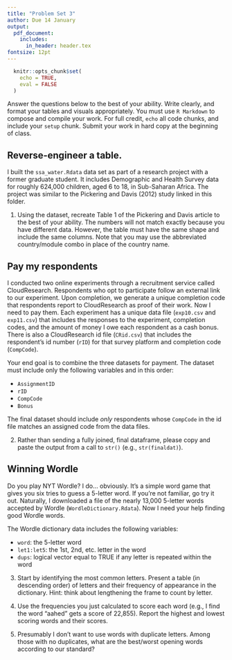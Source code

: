 ```yaml
---
title: "Problem Set 3"
author: Due 14 January
output: 
  pdf_document:
    includes:
      in_header: header.tex
fontsize: 12pt
---
```


```r
  knitr::opts_chunk$set(
    echo = TRUE, 
    eval = FALSE
  )
```

Answer the questions below to the best of your ability. Write clearly, and format your tables and visuals appropriately. You must use `R Markdown` to compose and compile your work. For full credit, `echo` all code chunks, and include your `setup` chunk. Submit your work in hard copy at the beginning of class.


## Reverse-engineer a table.
I built the `ssa_water.Rdata` data set as part of a research project with a former graduate student. It includes Demographic and Health Survey data for roughly 624,000 children, aged 6 to 18, in Sub-Saharan Africa. The project was similar to the Pickering and Davis (2012) study linked in this folder.

1. Using the dataset, recreate Table 1 of the Pickering and Davis article to the best of your ability. The numbers will not match exactly because you have different data. However, the table must have the same shape and include the same columns. Note that you may use the abbreviated country/module combo in place of the country name.


## Pay my respondents
I conducted two online experiments through a recruitment service called CloudResearch. Respondents who opt to participate follow an external link to our experiment. Upon completion, we generate a unique completion code that respondents report to CloudResearch as proof of their work. Now I need to pay them. Each experiment has a unique data file (`exp10.csv` and `exp11.csv`) that includes the responses to the experiment, completion codes, and the amount of money I owe each respondent as a cash bonus. There is also a CloudResearch id file (`CRid.csv`) that includes the respondent's id number (`rID`) for that survey platform and completion code (`CompCode`).

Your end goal is to combine the three datasets for payment. The dataset must include only the following variables and in this order:  

- `AssignmentID`
- `rID`
- `CompCode`
- `Bonus`

The final dataset should include *only* respondents whose `CompCode` in the id file matches an assigned code from the data files.

2. Rather than sending a fully joined, final dataframe, please copy and paste the output from a call to `str()` (e.g., `str(finaldat)`). 


## Winning Wordle
Do you play NYT Wordle? I do... obviously. It's a simple word game that gives you six tries to guess a 5-letter word. If you're not familiar, go try it out. Naturally, I downloaded a file of the nearly 13,000 5-letter words accepted by Wordle (`WordleDictionary.Rdata`). Now I need your help finding good Wordle words.

The Wordle dictionary data includes the following variables:  

- `word`: the 5-letter word
- `let1:let5`: the 1st, 2nd, etc. letter in the word
- `dups`: logical vector equal to TRUE if any letter is repeated within the word   

3. Start by identifying the most common letters. Present a table (in descending order) of letters and their frequency of appearance in the dictionary. Hint: think about lengthening the frame to count by letter.  

4. Use the frequencies you just calculated to score each word (e.g., I find the word "aahed" gets a score of 22,855). Report the highest and lowest scoring words and their scores.  

5. Presumably I don't want to use words with duplicate letters. Among those with no duplicates, what are the best/worst opening words according to our standard?


